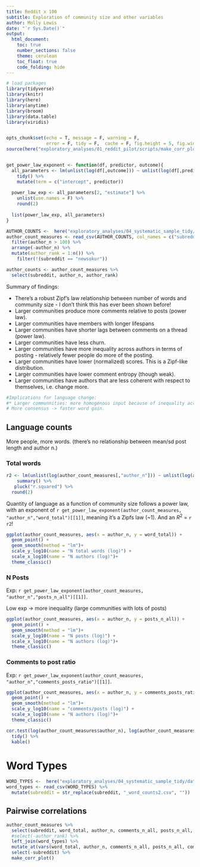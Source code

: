 ```yaml
---
title: Reddit x 100
subtitle: Exploration of community size and other variables
author: Molly Lewis 
date: "`r Sys.Date()`"
output: 
  html_document:
    toc: true
    number_sections: false
    theme: cerulean
    toc_float: true
    code_folding: hide
---
```

  
  
```r
# load packages
library(tidyverse) 
library(knitr)
library(here)
library(anytime)
library(broom)
library(data.table)
library(viridis)


opts_chunk$set(echo = T, message = F, warning = F, 
               error = F, tidy = F,  cache = F, fig.height = 5, fig.width = 5)
source(here("exploratory_analyses/01_reddit_pilot/scripts/make_corr_plot.R"))


get_power_law_exponent <- function(df, predictor, outcome){
  all_parameters <- lm(unlist(log(df[,outcome])) ~ unlist(log(df[,predictor]))) %>%
    tidy() %>%
    mutate(term = c("intercept", predictor))
  
  power_law_exp <- all_parameters[2, "estimate"] %>% 
    unlist(use.names = F) %>%
    round(2)
  
  list(power_law_exp, all_parameters)
}
``` 


```r
AUTHOR_COUNTS <-  here("exploratory_analyses/04_systematic_sample_tidy/data/subreddit_meta.csv")
author_count_measures <- read_csv(AUTHOR_COUNTS, col_names = c("subreddit","author_n","word_H","word_mean_n","word_sd","word_total","score_mean",                                                    "score_sd","score_H","comments_n_all", "posts_n_all","comments_posts_ratio")) %>%
  filter(author_n > 100) %>%
  arrange(-author_n) %>%
  mutate(author_rank = 1:n()) %>%
    filter(!(subreddit == "newsokur"))

author_counts <- author_count_measures %>%
  select(subreddit, author_n, author_rank)
```

Summary of findings:

* There's a robust Zipf's law relationship between number of words and community size - I don't think this has ever been shown before!
* Larger communities produce more  comments relative to posts (power law).
* Larger communities have members with longer lifespans
* Larger communities have shorter lags between comments on a thread (power law).
* Larger communities have less churn.
* Larger communities have more inequality across authors in terms of posting - relatively fewer people do more of the posting. 
* Larger communities  have lower (normalized) scores. This is a Zipf-like distribution.
* Larger communities have lower comment entropy (though weak).
* Larger communities have authors that are less coherent with respect to themselves, i.e. change more. 

```r
#Implications for language change:
#* Larger communnities: more homogenous input because of inequality across speakers
# More consensus -> faster word gain.
```


## Language counts{.tabset}

More people, more words.
(there's no relationship between mean/sd post length and author n.)

###  Total words
```r
r2 <- lm(unlist(log(author_count_measures[,"author_n"])) ~ unlist(log(author_count_measures[,"word_total"]))) %>%
    summary() %>%
   pluck("r.squared") %>%
  round(2)
```

Quantity of language as a function of community size follows a power law, with an exponent of `r get_power_law_exponent(author_count_measures, "author_n","word_total")[[1]]`, meaning it's a Zipfs law (~1). And an $R^2$ = `r r2`!

```r
ggplot(author_count_measures, aes(x = author_n, y = word_total)) +
  geom_point() +
  geom_smooth(method = "lm")+
  scale_y_log10(name = "N total words (log)") +
  scale_x_log10(name = "N authors (log)")+
  theme_classic()
```

### N Posts 
Exp: `r get_power_law_exponent(author_count_measures, "author_n","posts_n_all")[[1]]`.

Low exp -> more inequality (large communities with lots of posts)

```r
ggplot(author_count_measures, aes(x = author_n, y = posts_n_all)) +
  geom_point() +
  geom_smooth(method = "lm")+
  scale_y_log10(name = "N posts (log)") +
  scale_x_log10(name = "N authors (log)")+
  theme_classic()
```

### Comments to post ratio
Exp: `r get_power_law_exponent(author_count_measures, "author_n","comments_posts_ratio")[[1]]`.

```r
ggplot(author_count_measures, aes(x = author_n, y = comments_posts_ratio)) +
  geom_point() +
  geom_smooth(method = "lm")+
  scale_y_log10(name = "comments/posts (log)") +
  scale_x_log10(name = "N authors (log)")+
  theme_classic()

cor.test(log(author_count_measures$author_n), log(author_count_measures$comments_posts_ratio)) %>%
  tidy() %>%
  kable()
```

# Word Types
```r
WORD_TYPES <-  here("exploratory_analyses/04_systematic_sample_tidy/data/word_type_counts.csv")
word_types <- read_csv(WORD_TYPES) %>%
  mutate(subreddit = str_replace(subreddit, "_word_counts2.csv", ""))

```


## Pairwise correlations
```r

author_count_measures %>%
  select(subreddit, word_total, author_n, comments_n_all, posts_n_all, comments_posts_ratio) %>%
  #select(-author_rank) %>%
  left_join(word_types) %>%
  mutate_at(vars(word_total, author_n, comments_n_all, posts_n_all, comments_posts_ratio, n_word_types), log) %>%
  select(-subreddit) %>%
  make_corr_plot()

```
